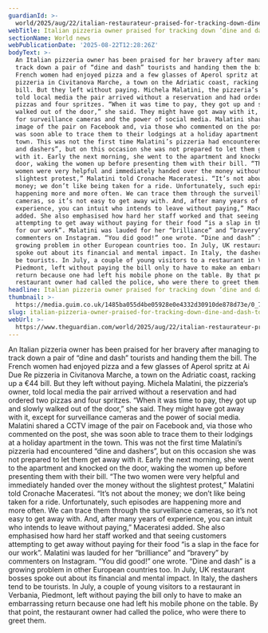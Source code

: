 ```yaml
---
guardianId: >-
  world/2025/aug/22/italian-restaurateur-praised-for-tracking-down-dine-and-dash-tourists
webTitle: Italian pizzeria owner praised for tracking down ‘dine and dash’ tourists
sectionName: World news
webPublicationDate: '2025-08-22T12:28:26Z'
bodyText: >-
  An Italian pizzeria owner has been praised for her bravery after managing to
  track down a pair of “dine and dash” tourists and handing them the bill. The
  French women had enjoyed pizza and a few glasses of Aperol spritz at Ai Due Re
  pizzeria in Civitanova Marche, a town on the Adriatic coast, racking up a €44
  bill. But they left without paying. Michela Malatini, the pizzeria’s owner,
  told local media the pair arrived without a reservation and had ordered two
  pizzas and four spritzes. “When it was time to pay, they got up and slowly
  walked out of the door,” she said. They might have got away with it, except
  for surveillance cameras and the power of social media. Malatini shared a CCTV
  image of the pair on Facebook and, via those who commented on the post, she
  was soon able to trace them to their lodgings at a holiday apartment in the
  town. This was not the first time Malatini’s pizzeria had encountered “dine
  and dashers”, but on this occasion she was not prepared to let them get away
  with it. Early the next morning, she went to the apartment and knocked on the
  door, waking the women up before presenting them with their bill. “The two
  women were very helpful and immediately handed over the money without the
  slightest protest,” Malatini told Cronache Maceratesi. “It’s not about the
  money; we don’t like being taken for a ride. Unfortunately, such episodes are
  happening more and more often. We can trace them through the surveillance
  cameras, so it’s not easy to get away with. And, after many years of
  experience, you can intuit who intends to leave without paying,” Maceratesi
  added. She also emphasised how hard her staff worked and that seeing customers
  attempting to get away without paying for their food “is a slap in the face
  for our work”. Malatini was lauded for her “brilliance” and “bravery” by
  commenters on Instagram. “You did good!” one wrote. “Dine and dash” is a
  growing problem in other European countries too. In July, UK restaurant bosses
  spoke out about its financial and mental impact. In Italy, the dashers tend to
  be tourists. In July, a couple of young visitors to a restaurant in Verbania,
  Piedmont, left without paying the bill only to have to make an embarrassing
  return because one had left his mobile phone on the table. By that point, the
  restaurant owner had called the police, who were there to greet them.
headline: Italian pizzeria owner praised for tracking down ‘dine and dash’ tourists
thumbnail: >-
  https://media.guim.co.uk/1485ba055d4be05928e0e4332d30910de878d73e/0_72_1080_863/500.jpg
slug: italian-pizzeria-owner-praised-for-tracking-down-dine-and-dash-tourists
webUrl: >-
  https://www.theguardian.com/world/2025/aug/22/italian-restaurateur-praised-for-tracking-down-dine-and-dash-tourists
---
```

An Italian pizzeria owner has been praised for her bravery after managing to track down a pair of “dine and dash” tourists and handing them the bill. The French women had enjoyed pizza and a few glasses of Aperol spritz at Ai Due Re pizzeria in Civitanova Marche, a town on the Adriatic coast, racking up a €44 bill. But they left without paying. Michela Malatini, the pizzeria’s owner, told local media the pair arrived without a reservation and had ordered two pizzas and four spritzes. “When it was time to pay, they got up and slowly walked out of the door,” she said. They might have got away with it, except for surveillance cameras and the power of social media. Malatini shared a CCTV image of the pair on Facebook and, via those who commented on the post, she was soon able to trace them to their lodgings at a holiday apartment in the town. This was not the first time Malatini’s pizzeria had encountered “dine and dashers”, but on this occasion she was not prepared to let them get away with it. Early the next morning, she went to the apartment and knocked on the door, waking the women up before presenting them with their bill. “The two women were very helpful and immediately handed over the money without the slightest protest,” Malatini told Cronache Maceratesi. “It’s not about the money; we don’t like being taken for a ride. Unfortunately, such episodes are happening more and more often. We can trace them through the surveillance cameras, so it’s not easy to get away with. And, after many years of experience, you can intuit who intends to leave without paying,” Maceratesi added. She also emphasised how hard her staff worked and that seeing customers attempting to get away without paying for their food “is a slap in the face for our work”. Malatini was lauded for her “brilliance” and “bravery” by commenters on Instagram. “You did good!” one wrote. “Dine and dash” is a growing problem in other European countries too. In July, UK restaurant bosses spoke out about its financial and mental impact. In Italy, the dashers tend to be tourists. In July, a couple of young visitors to a restaurant in Verbania, Piedmont, left without paying the bill only to have to make an embarrassing return because one had left his mobile phone on the table. By that point, the restaurant owner had called the police, who were there to greet them.
